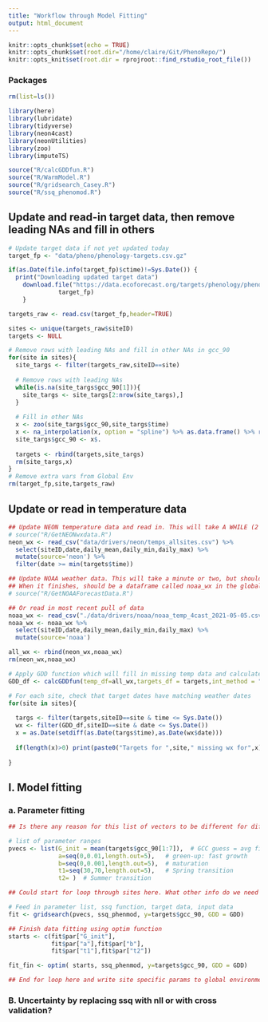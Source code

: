 ```yaml
---
title: "Workflow through Model Fitting"
output: html_document
---
```


```r
knitr::opts_chunk$set(echo = TRUE)
knitr::opts_chunk$set(root.dir="/home/claire/Git/PhenoRepo/")
knitr::opts_knit$set(root.dir = rprojroot::find_rstudio_root_file())
```

### Packages
```r
rm(list=ls())

library(here)
library(lubridate)
library(tidyverse)
library(neon4cast)
library(neonUtilities)
library(zoo)
library(imputeTS)

source("R/calcGDDfun.R")
source("R/WarmModel.R")
source("R/gridsearch_Casey.R")
source("R/ssq_phenomod.R")
```

## Update and read-in target data, then remove leading NAs and fill in others
```r
# Update target data if not yet updated today 
target_fp <- "data/pheno/phenology-targets.csv.gz"

if(as.Date(file.info(target_fp)$ctime)!=Sys.Date()) {
  print("Downloading updated target data")
    download.file("https://data.ecoforecast.org/targets/phenology/phenology-targets.csv.gz",
              target_fp)
    }

targets_raw <- read.csv(target_fp,header=TRUE) 

sites <- unique(targets_raw$siteID)
targets <- NULL

# Remove rows with leading NAs and fill in other NAs in gcc_90
for(site in sites){
  site_targs <- filter(targets_raw,siteID==site)
  
  # Remove rows with leading NAs
  while(is.na(site_targs$gcc_90[1])){
    site_targs <- site_targs[2:nrow(site_targs),]
  }
  
  # Fill in other NAs
  x <- zoo(site_targs$gcc_90,site_targs$time)
  x <- na_interpolation(x, option = "spline") %>% as.data.frame() %>% rownames_to_column()
  site_targs$gcc_90 <- x$.
  
  targets <- rbind(targets,site_targs)
  rm(site_targs,x)
}
# Remove extra vars from Global Env
rm(target_fp,site,targets_raw)
```

## Update or read in temperature data
```r

## Update NEON temperature data and read in. This will take A WHILE (2 hrs?), so only run this line if you really want to update weather data, otherwise keep it commented out and run the line the reads in the most recent temperature data
# source("R/GetNEONwxdata.R")
neon_wx <- read_csv("data/drivers/neon/temps_allsites.csv") %>% 
  select(siteID,date,daily_mean,daily_min,daily_max) %>% 
  mutate(source='neon') %>% 
  filter(date >= min(targets$time))

## Update NOAA weather data. This will take a minute or two, but shouldn't take longer
## When it finishes, should be a dataframe called noaa_wx in the global env
# source("R/GetNOAAForecastData.R")

## Or read in most recent pull of data
noaa_wx <- read_csv("./data/drivers/noaa/noaa_temp_4cast_2021-05-05.csv")
noaa_wx <- noaa_wx %>% 
  select(siteID,date,daily_mean,daily_min,daily_max) %>% 
  mutate(source='noaa')

all_wx <- rbind(neon_wx,noaa_wx)
rm(neon_wx,noaa_wx)

# Apply GDD function which will fill in missing temp data and calculate GDD values
GDD_df <- calcGDDfun(temp_df=all_wx,targets_df = targets,int_method = "spline")

# For each site, check that target dates have matching weather dates
for(site in sites){
  
  targs <- filter(targets,siteID==site & time <= Sys.Date())
  wx <- filter(GDD_df,siteID==site & date <= Sys.Date())
  x = as.Date(setdiff(as.Date(targs$time),as.Date(wx$date)))
  
  if(length(x)>0) print(paste0("Targets for ",site," missing wx for",x))
  
}

```

## I. Model fitting   
### a. Parameter fitting
```r
## Is there any reason for this list of vectors to be different for different sites?

# list of parameter ranges
pvecs <- list(G_init = mean(targets$gcc_90[1:7]),  # GCC guess = avg first 7 days of targets
              a=seq(0,0.01,length.out=5),   # green-up: fast growth
              b=seq(0,0.001,length.out=5),  # maturation
              t1=seq(30,70,length.out=5),   # Spring transition
              t2= )  # Summer transition

## Could start for loop through sites here. What other info do we need for this? Check new method to estimate average day

# Feed in parameter list, ssq function, target data, input data
fit <- gridsearch(pvecs, ssq_phenmod, y=targets$gcc_90, GDD = GDD)

## Finish data fitting using optim function
starts <- c(fit$par["G_init"],
            fit$par["a"],fit$par["b"],
            fit$par["t1"],fit$par["t2"])

fit_fin <- optim( starts, ssq_phenmod, y=targets$gcc_90, GDD = GDD)

## End for loop here and write site specific params to global environment and/or output folder for model params, which could then be used in the Forecast workflow

```

### B. Uncertainty by replacing ssq with nll or with cross validation? 


